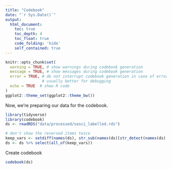 ```yaml
---
title: "Codebook"
date: "`r Sys.Date()`"
output:
  html_document:
    toc: true
    toc_depth: 4
    toc_float: true
    code_folding: 'hide'
    self_contained: true
---
```


```r
knitr::opts_chunk$set(
  warning = TRUE, # show warnings during codebook generation
  message = TRUE, # show messages during codebook generation
  error = TRUE, # do not interrupt codebook generation in case of errors,
                # usually better for debugging
  echo = TRUE  # show R code
)
ggplot2::theme_set(ggplot2::theme_bw())

```

Now, we're preparing our data for the codebook.

```r
library(tidyverse)
library(codebook)
ds <- readRDS("data/processed/sosci_labelled.rds")

# don't show the reversed items twice
keep_vars <- setdiff(names(ds), str_sub(names(ds)[str_detect(names(ds), "_R$")], 1, -3))
ds <- ds %>% select(all_of(keep_vars))
```


Create codebook

```r
codebook(ds)
```
